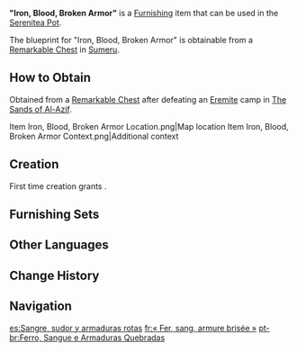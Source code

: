 {{Furnishing Infobox
|id             = 373150
|image          = Item Iron, Blood, Broken Armor.png
|category       = Landscape
|subcategory    = Small Object
|quality        = 3
|adeptal_energy = 60
|load           = 35
|reduced_load   = 24
|description    = A weapon rack placed inside the Blacksmith. The three weapons displayed are in different lengths and take into account the mercenaries' various body types and fighting styles. In addition, each weapon specializes in tackling a different target: the spear and halberd can be used against unarmored enemies from a certain distance, while the sledgehammer on the far left can be used to efficiently pierce through an opponent's armor.<br>But moving around in a suit of armor is an unwise choice whether you're in the humid rainforest or scorching desert. Due to the lack of armored enemies and the inconvenience of wielding polearms, most mercenaries prefer using smaller weapons, so the sales for these three weapons have not been ideal.
|mention        = 
|blueprint      = Remarkable Chest
|source1        = 
}}
'''"Iron, Blood, Broken Armor"''' is a [[Furnishing]] item that can be used in the [[Serenitea Pot]].

The blueprint for "Iron, Blood, Broken Armor" is obtainable from a [[Remarkable Chest]] in [[Sumeru]].

==How to Obtain==
Obtained from a [[Remarkable Chest]] after defeating an [[Eremite]] camp in [[The Sands of Al-Azif]].
<gallery>
Item Iron, Blood, Broken Armor Location.png|Map location
Item Iron, Blood, Broken Armor Context.png|Additional context
</gallery>

==Creation==
First time creation grants {{Item|Trust|24|x=60}}.
{{Recipe
|type = Creation
|time = 14h
|Adhigama Wood = 8
|Iron Chunk = 4
|sort = Adhigama Wood;Iron Chunk
}}

==Furnishing Sets==
{{Craft Usage|type=Furnishing Set}}

==Other Languages==
{{Other Languages
|en      = "Iron, Blood, Broken Armor"
|zhs     = 「铁与血与破甲」
|zhs_rm  = "Tiě yǔ Xiě yǔ Pòjiǎ"
|zht     = 「鐵與血與破甲」
|zht_rm  = "Tiě yǔ Xiě yǔ Pòjiǎ"
|zh_tl   = "Iron, Blood, and Broken Armor"
|ja      = 「鉄と血と破鎧」
|ja_rm   = "Tetsu no Chi to Hakai"{{Assumed}}
|ja_tl   = "Iron, Blood, and Broken Armor"
|ko      = 「철과 피 그리고 부서진 갑옷」
|ko_tl   = "Iron, Blood, and Broken Armor"
|es      = Sangre, sudor y armaduras rotas
|es_tl   = Blood, Sweat and Broken Armor
|fr      = «&nbsp;Fer, sang, armure brisée&nbsp;»
|fr_tl   = "Iron, Blood, Broken Armor"
|ru      = «Железо, кровь, разбитые доспехи»
|ru_tl   = "Iron, Blood, Broken Armor"
|th      = "เหล็ก เลือด เกราะผุพัง"
|th_rm   = "Lek Lueat Kro Phu-phang"
|th_tl   = "Iron, Blood, Broken Armor"
|vi      = Sắt, Máu Và Phá Giáp
|vi_tl   = 
|de      = „Eisen, Blut und gebrochene Rüstung“
|de_tl   = "Iron, Blood and Broken Armor"
|id      = "Besi, Darah, dan Zirah Patah"
|id_tl   = "Iron, Blood, and Broken Armor"
|pt      = Ferro, Sangue e Armaduras Quebradas
|pt_tl   = Iron, Blood and Broken Armor
|tr      = "Demir, Kan, Kırık Zırh"
|tr_tl   = "Iron, Blood, Broken Armor"
|it      = Ferro, sangue, armatura distrutta
|it_tl   = Iron, Blood, Destroyed Armor
}}

==Change History==
{{Change History|3.4}}

==Navigation==
{{Furnishing Navbox|exterior}}

[[es:Sangre, sudor y armaduras rotas]]
[[fr:« Fer, sang, armure brisée »]]
[[pt-br:Ferro, Sangue e Armaduras Quebradas]]